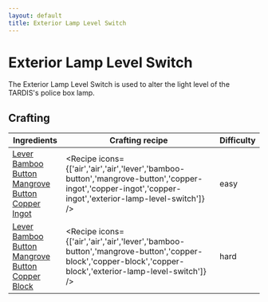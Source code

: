 ```yaml
---
layout: default
title: Exterior Lamp Level Switch
---
```



Exterior Lamp Level Switch
===================

The Exterior Lamp Level Switch is used to alter the light level of the TARDIS's police box lamp.

## Crafting

| Ingredients | Crafting recipe | Difficulty |
| ----------- | --------------- | ------------- |
| [Lever](https://minecraft.wiki/w/Lever)<br/>[Bamboo Button](https://minecraft.wiki/w/Bamboo_Button)<br/>[Mangrove Button](https://minecraft.wiki/w/Mangrove_Button)<br/>[Copper Ingot](https://minecraft.wiki/w/Copper_Ingot) | <Recipe icons={['air','air','air','lever','bamboo-button','mangrove-button','copper-ingot','copper-ingot','copper-ingot','exterior-lamp-level-switch']} /> | easy |
| [Lever](https://minecraft.wiki/w/Lever)<br/>[Bamboo Button](https://minecraft.wiki/w/Bamboo_Button)<br/>[Mangrove Button](https://minecraft.wiki/w/Mangrove_Button)<br/>[Copper Block](https://minecraft.wiki/w/Copper_Block) | <Recipe icons={['air','air','air','lever','bamboo-button','mangrove-button','copper-block','copper-block','copper-block','exterior-lamp-level-switch']} /> | hard |
